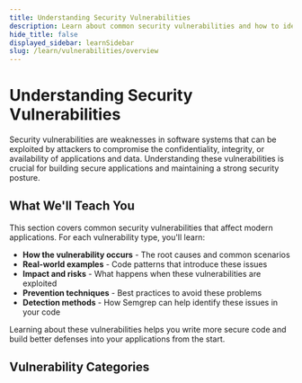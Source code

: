 ```yaml
---
title: Understanding Security Vulnerabilities
description: Learn about common security vulnerabilities and how to identify and prevent them in your applications
hide_title: false
displayed_sidebar: learnSidebar
slug: /learn/vulnerabilities/overview
---
```


# Understanding Security Vulnerabilities

Security vulnerabilities are weaknesses in software systems that can be exploited by attackers to compromise the confidentiality, integrity, or availability of applications and data. Understanding these vulnerabilities is crucial for building secure applications and maintaining a strong security posture.

## What We'll Teach You

This section covers common security vulnerabilities that affect modern applications. For each vulnerability type, you'll learn:

- **How the vulnerability occurs** - The root causes and common scenarios
- **Real-world examples** - Code patterns that introduce these issues  
- **Impact and risks** - What happens when these vulnerabilities are exploited
- **Prevention techniques** - Best practices to avoid these problems
- **Detection methods** - How Semgrep can help identify these issues in your code

Learning about these vulnerabilities helps you write more secure code and build better defenses into your applications from the start.

## Vulnerability Categories

<VulnerabilityCategories />


